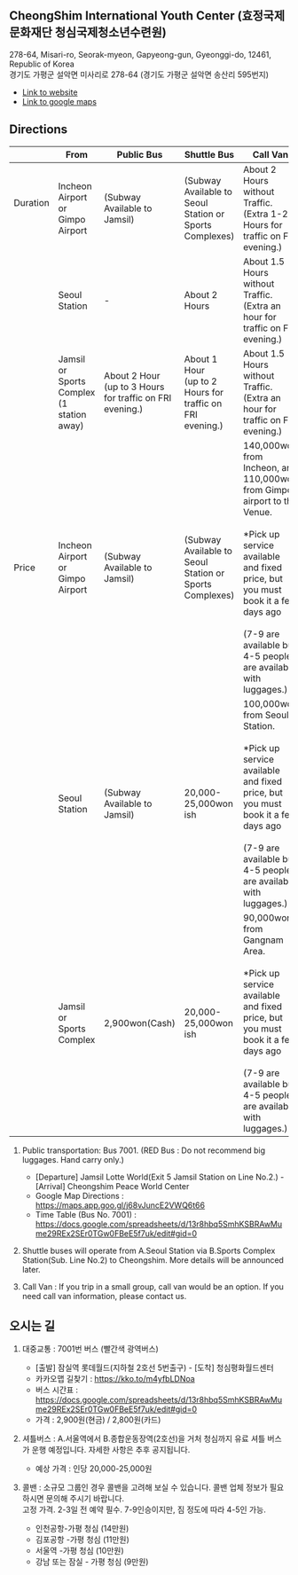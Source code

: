 


## CheongShim International Youth Center (효정국제문화재단 청심국제청소년수련원)

278-64, Misari-ro, Seorak-myeon, Gapyeong-gun, Gyeonggi-do, 12461, Republic of Korea  
경기도 가평군 설악면 미사리로 278-64 (경기도 가평군 설악면 송산리 595번지)

- [Link to website](https://youth.ciyc.co.kr)
- [Link to google maps](https://maps.app.goo.gl/ZeGDh1xFxvwh3FHy8)

## Directions



|                    | From                                                          | Public Bus                                                     | Shuttle Bus                                                    | Call Van                                                                                                                                                                                                                                    |
|--------------------|---------------------------------------------------------------|----------------------------------------------------------------|----------------------------------------------------------------|---------------------------------------------------------------------------------------------------------------------------------------------------------------------------------------------------------------------------------------------|
| Duration<br/><br/> | Incheon Airport or Gimpo Airport                    | (Subway Available to Jamsil)                                   | (Subway Available to Seoul Station or Sports Complexes)        | About 2 Hours without Traffic. <br/>(Extra 1-2 Hours for traffic on FRI evening.)                                                                                                                                                      |
|                    | Seoul Station                                                 | -                                                              | About 2 Hours                                                  | About 1.5 Hours without Traffic. <br/>(Extra an hour for traffic on FRI evening.)                                                                                                                                                      |
|                    | Jamsil or Sports Complex <br/>(1 station away) | About 2 Hour  <br/>(up to 3 Hours for traffic on FRI evening.) | About 1 Hour  <br/>(up to 2 Hours for traffic on FRI evening.) | About 1.5 Hours without Traffic.  <br/>(Extra an hour for traffic on FRI evening.)                                                                                                                                                          |
| Price              | Incheon Airport or Gimpo Airport                    | (Subway Available to Jamsil)                                   | (Subway Available to Seoul Station or Sports Complexes)        | 140,000won from Incheon, and 110,000won from Gimpo airport to the Venue. <br/><br/>*Pick up service available and fixed price, but you must book it a few days ago<br/><br/>(7-9 are available but 4-5 people are available with luggages.) |
|                    | Seoul Station                                                 | (Subway Available to Jamsil)                                   | 20,000-25,000won ish                                           | 100,000won from Seoul Station.<br/><br/>*Pick up service available and fixed price, but you must book it a few days ago<br/><br/>(7-9 are available but 4-5 people are available with luggages.)                                            |
|                    | Jamsil or Sports Complex                            | 2,900won(Cash)                                                 | 20,000-25,000won ish                                           | 90,000won from Gangnam Area.<br/><br/>*Pick up service available and fixed price, but you must book it a few days ago<br/><br/>(7-9 are available but 4-5 people are available with luggages.)                                              |



1. Public transportation: Bus 7001. (RED Bus : Do not recommend big luggages. Hand carry only.)
    - [Departure] Jamsil Lotte World(Exit 5 Jamsil Station on Line No.2.) - [Arrival] Cheongshim Peace World Center
    - Google Map Directions : https://maps.app.goo.gl/j68vJuncE2VWQ6t66 
    - Time Table (Bus No. 7001) : https://docs.google.com/spreadsheets/d/13r8hbq5SmhKSBRAwMume29REx2SEr0TGw0FBeE5f7uk/edit#gid=0

2. Shuttle buses will operate from A.Seoul Station via B.Sports Complex Station(Sub. Line No.2) to Cheongshim. 
 	More details will be announced later.

3. Call Van : If you trip in a small group, call van would be an option. If you need call van information, please contact us.


## 오시는 길

1. 대중교통 : 7001번 버스 (빨간색 광역버스)
    - [출발] 잠실역 롯데월드(지하철 2호선 5번출구) - [도착] 청심평화월드센터
    - 카카오맵 길찾기 :  https://kko.to/m4yfbLDNoa
    - 버스 시간표 : https://docs.google.com/spreadsheets/d/13r8hbq5SmhKSBRAwMume29REx2SEr0TGw0FBeE5f7uk/edit#gid=0
    - 가격 : 2,900원(현금) / 2,800원(카드)

2. 셔틀버스 : A.서울역에서 B.종합운동장역(2호선)을 거처 청심까지 유료 셔틀 버스가 운행 예정입니다. 자세한 사항은 추후 공지됩니다. 
    - 예상 가격 : 인당 20,000-25,000원

3. 콜밴 : 소규모 그룹인 경우 콜밴을 고려해 보실 수 있습니다. 콜밴 업체 정보가 필요하시면 문의해 주시기 바랍니다.  
고정 가격. 2-3일 전 예약 필수. 7-9인승이지만, 짐 정도에 따라 4-5인 가능.
    - 인천공항-가평 청심 (14만원)
    - 김포공항 -가평 청심 (11만원)
    - 서울역 -가평 청심 (10만원)
    - 강남 또는 잠실 - 가평 청심 (9만원)


<Pictures/>